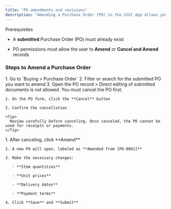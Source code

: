 ```yaml
---
title: "PO amendments and revisions"
description: "Amending a Purchase Order (PO) in the CGIC App allows you to make necessary changes to quantities, pricing, delivery dates, or other terms after the PO has been submitted. This ensures that your procurement records remain accurate and reflect any updates agreed upon with suppliers."
---
```


<Info>
  Prerequisites

  - A **submitted** Purchase Order (PO) must already exist

  - PO permissions must allow the user to **Amend** or **Cancel and Amend** records
</Info>

### Steps to Amend a Purchase Order

<Steps>
  <Step title="Locate the Submitted PO">
    1. Go to `Buying > Purchase Order`
    2. Filter or search for the submitted PO you want to amend
    3. Open the PO record
  </Step>
  <Step title="Cancel the Original PO">
    > Direct editing of submitted documents is not allowed. You must cancel the PO first.

    1. On the PO form, click the **Cancel** button

    2. Confirm the cancellation

    <Tip>
      Review carefully before canceling. Once canceled, the PO cannot be used for receipts or payments.
    </Tip>
  </Step>
  <Step title="Amend and Save as New Revision">
    1. After canceling, click **Amend**

    2. A new PO will open, labeled as **Amended from [PO-0001]**

    3. Make the necessary changes:

       - **Item quantities**

       - **Unit prices**

       - **Delivery dates**

       - **Payment terms**

    4. Click **Save** and **Submit**
  </Step>
</Steps>